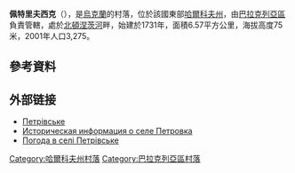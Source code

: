 {{coord|49|10|31|N|36|53|33|E|scale:100000_region:UA|display=title}}



'''佩特里夫西克'''（{{lang-uk|Петрівське}}），是[[烏克蘭|烏克蘭]]的村落，位於該國東部[[哈爾科夫州|哈爾科夫州]]，由[[巴拉克列亞區|巴拉克列亞區]]負責管轄，處於[[北頓涅茨河|北頓涅茨河]]畔，始建於1731年，面積6.57平方公里，海拔高度75米，2001年人口3,275。

==參考資料==
{{reflist}}

==外部链接==
* [http://gska2.rada.gov.ua/pls/z7502/A005?rdat1=09.01.2009&rf7571=32130 Петрівське]{{dead link|date=2017年11月 |bot=InternetArchiveBot |fix-attempted=yes }}
* [http://www.surnameindex.info/info/kharkov/izyum/petrovka/index.html Историческая информация о селе Петровка] {{Wayback|url=http://www.surnameindex.info/info/kharkov/izyum/petrovka/index.html |date=20211120191840 }} {{ref-ru}}
* [http://weather.in.ua/ua/har'kovskaja/20211 Погода в селі Петрівське] {{Wayback|url=http://weather.in.ua/ua/har%27kovskaja/20211 |date=20160323030231 }}

{{DEFAULTSORT:Петрівське}}
[[Category:哈爾科夫州村落|Category:哈爾科夫州村落]]
[[Category:巴拉克列亞區村落|Category:巴拉克列亞區村落]]


{{Kharkiv-geo-stub}}